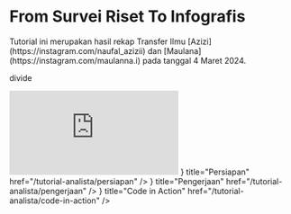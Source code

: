 # From Survei Riset To Infografis

 
<Callout type="info" emoji="ℹ️">
  Tutorial ini merupakan hasil rekap Transfer Ilmu [Azizi](https://instagram.com/naufal_azizii) dan [Maulana](https://instagram.com/maulanna.i) pada tanggal 4 Maret 2024.
</Callout>

<p style={{ opacity: 0 }}>divide</p>

<iframe style={{ width: "100%", maxWidth: "830px", height: "400px" }} src="https://www.youtube.com/embed/djzFiW4a-40?si=6Vrczt2Cl4fE3JHO&amp;start=834" title="YouTube video player" frameborder="0" allow="accelerometer; autoplay; clipboard-write; encrypted-media; gyroscope; picture-in-picture; web-share" allowfullscreen></iframe>

<Cards>
  <Card icon={<FaArrowsSplitUpAndLeft />} title="Persiapan" href="/tutorial-analista/persiapan" />
  <Card icon={<MdPivotTableChart />} title="Pengerjaan" href="/tutorial-analista/pengerjaan" />
  <Card icon={<FaPython />} title="Code in Action" href="/tutorial-analista/code-in-action" />
</Cards>